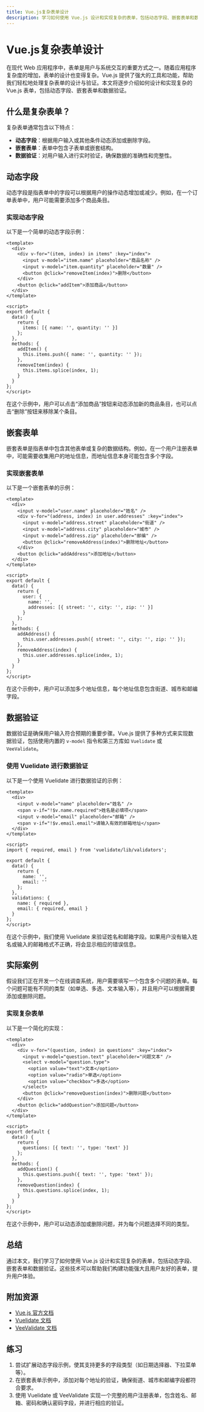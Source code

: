 ```yaml
---
title: Vue.js复杂表单设计
description: 学习如何使用 Vue.js 设计和实现复杂的表单，包括动态字段、嵌套表单和数据验证。
---
```


# Vue.js复杂表单设计

在现代 Web 应用程序中，表单是用户与系统交互的重要方式之一。随着应用程序复杂度的增加，表单的设计也变得复杂。Vue.js 提供了强大的工具和功能，帮助我们轻松地处理复杂表单的设计与验证。本文将逐步介绍如何设计和实现复杂的 Vue.js 表单，包括动态字段、嵌套表单和数据验证。

## 什么是复杂表单？

复杂表单通常包含以下特点：
- **动态字段**：根据用户输入或其他条件动态添加或删除字段。
- **嵌套表单**：表单中包含子表单或嵌套结构。
- **数据验证**：对用户输入进行实时验证，确保数据的准确性和完整性。

## 动态字段

动态字段是指表单中的字段可以根据用户的操作动态增加或减少。例如，在一个订单表单中，用户可能需要添加多个商品条目。

### 实现动态字段

以下是一个简单的动态字段示例：

```vue
<template>
  <div>
    <div v-for="(item, index) in items" :key="index">
      <input v-model="item.name" placeholder="商品名称" />
      <input v-model="item.quantity" placeholder="数量" />
      <button @click="removeItem(index)">删除</button>
    </div>
    <button @click="addItem">添加商品</button>
  </div>
</template>

<script>
export default {
  data() {
    return {
      items: [{ name: '', quantity: '' }]
    };
  },
  methods: {
    addItem() {
      this.items.push({ name: '', quantity: '' });
    },
    removeItem(index) {
      this.items.splice(index, 1);
    }
  }
};
</script>
```

在这个示例中，用户可以点击“添加商品”按钮来动态添加新的商品条目，也可以点击“删除”按钮来移除某个条目。

## 嵌套表单

嵌套表单是指表单中包含其他表单或复杂的数据结构。例如，在一个用户注册表单中，可能需要收集用户的地址信息，而地址信息本身可能包含多个字段。

### 实现嵌套表单

以下是一个嵌套表单的示例：

```vue
<template>
  <div>
    <input v-model="user.name" placeholder="姓名" />
    <div v-for="(address, index) in user.addresses" :key="index">
      <input v-model="address.street" placeholder="街道" />
      <input v-model="address.city" placeholder="城市" />
      <input v-model="address.zip" placeholder="邮编" />
      <button @click="removeAddress(index)">删除地址</button>
    </div>
    <button @click="addAddress">添加地址</button>
  </div>
</template>

<script>
export default {
  data() {
    return {
      user: {
        name: '',
        addresses: [{ street: '', city: '', zip: '' }]
      }
    };
  },
  methods: {
    addAddress() {
      this.user.addresses.push({ street: '', city: '', zip: '' });
    },
    removeAddress(index) {
      this.user.addresses.splice(index, 1);
    }
  }
};
</script>
```

在这个示例中，用户可以添加多个地址信息，每个地址信息包含街道、城市和邮编字段。

## 数据验证

数据验证是确保用户输入符合预期的重要步骤。Vue.js 提供了多种方式来实现数据验证，包括使用内置的 `v-model` 指令和第三方库如 `Vuelidate` 或 `VeeValidate`。

### 使用 Vuelidate 进行数据验证

以下是一个使用 Vuelidate 进行数据验证的示例：

```vue
<template>
  <div>
    <input v-model="name" placeholder="姓名" />
    <span v-if="!$v.name.required">姓名是必填项</span>
    <input v-model="email" placeholder="邮箱" />
    <span v-if="!$v.email.email">请输入有效的邮箱地址</span>
  </div>
</template>

<script>
import { required, email } from 'vuelidate/lib/validators';

export default {
  data() {
    return {
      name: '',
      email: ''
    };
  },
  validations: {
    name: { required },
    email: { required, email }
  }
};
</script>
```

在这个示例中，我们使用 Vuelidate 来验证姓名和邮箱字段。如果用户没有输入姓名或输入的邮箱格式不正确，将会显示相应的错误信息。

## 实际案例

假设我们正在开发一个在线调查系统，用户需要填写一个包含多个问题的表单。每个问题可能有不同的类型（如单选、多选、文本输入等），并且用户可以根据需要添加或删除问题。

### 实现复杂表单

以下是一个简化的实现：

```vue
<template>
  <div>
    <div v-for="(question, index) in questions" :key="index">
      <input v-model="question.text" placeholder="问题文本" />
      <select v-model="question.type">
        <option value="text">文本</option>
        <option value="radio">单选</option>
        <option value="checkbox">多选</option>
      </select>
      <button @click="removeQuestion(index)">删除问题</button>
    </div>
    <button @click="addQuestion">添加问题</button>
  </div>
</template>

<script>
export default {
  data() {
    return {
      questions: [{ text: '', type: 'text' }]
    };
  },
  methods: {
    addQuestion() {
      this.questions.push({ text: '', type: 'text' });
    },
    removeQuestion(index) {
      this.questions.splice(index, 1);
    }
  }
};
</script>
```

在这个示例中，用户可以动态添加或删除问题，并为每个问题选择不同的类型。

## 总结

通过本文，我们学习了如何使用 Vue.js 设计和实现复杂的表单，包括动态字段、嵌套表单和数据验证。这些技术可以帮助我们构建功能强大且用户友好的表单，提升用户体验。

## 附加资源

- [Vue.js 官方文档](https://vuejs.org/)
- [Vuelidate 文档](https://vuelidate.js.org/)
- [VeeValidate 文档](https://vee-validate.logaretm.com/v4/)

## 练习

1. 尝试扩展动态字段示例，使其支持更多的字段类型（如日期选择器、下拉菜单等）。
2. 在嵌套表单示例中，添加对每个地址的验证，确保街道、城市和邮编字段都符合要求。
3. 使用 Vuelidate 或 VeeValidate 实现一个完整的用户注册表单，包含姓名、邮箱、密码和确认密码字段，并进行相应的验证。
